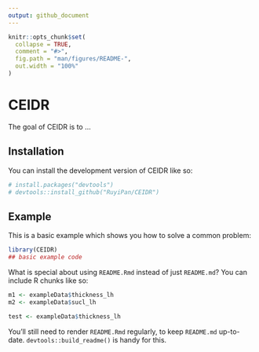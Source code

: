 ```yaml
---
output: github_document
---
```


<!-- README.md is generated from README.Rmd. Please edit that file -->

```r
knitr::opts_chunk$set(
  collapse = TRUE,
  comment = "#>",
  fig.path = "man/figures/README-",
  out.width = "100%"
)
```

# CEIDR

<!-- badges: start -->
<!-- badges: end -->

The goal of CEIDR is to ...

## Installation

You can install the development version of CEIDR like so:

```r
# install.packages("devtools")
# devtools::install_github("RuyiPan/CEIDR")
```

## Example

This is a basic example which shows you how to solve a common problem:

```r
library(CEIDR)
## basic example code
```

What is special about using `README.Rmd` instead of just `README.md`? You can include R chunks like so:

```r
m1 <- exampleData$thickness_lh
m2 <- exampleData$sucl_lh

test <- exampleData$thickness_lh
```

You'll still need to render `README.Rmd` regularly, to keep `README.md` up-to-date. `devtools::build_readme()` is handy for this.



